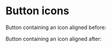 
<Meta of={ButtonIconStories} />

# Button icons

Button containing an icon aligned before:

<Canvas>
  <Story of={ButtonIconStories.WithIconBefore} />
</Canvas>

Button containing an icon aligned after:

<Canvas>
  <Story of={ButtonIconStories.WithIconAfter} />
</Canvas>
